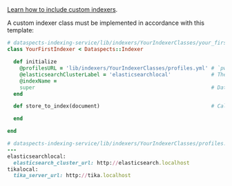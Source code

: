 {{SystemComponent
|HasEntityTitle=Custom indexer classes for dataspects-indexing-service
}}
== {{Property|CanBeDeveloped|Yes}}==

[[C1641249569|Learn how to include custom indexers]].

A custom indexer class must be implemented in accordance with this template:

<syntaxhighlight lang="Ruby">
# dataspects-indexing-service/lib/indexers/YourIndexerClasses/your_first_indexer.rb
class YourFirstIndexer < Dataspects::Indexer

  def initialize
    @profilesURL = 'lib/indexers/YourIndexerClasses/profiles.yml' # `pwd` here is dataspects-indexing-service/
    @elasticsearchClusterLabel = 'elasticsearchlocal'             # The label refers to an entry in @profiles
    @indexName =
    super                                                         # Dataspects::Indexer.initialize provides @elasticsearchCluster and @profiles
  end

  def store_to_index(document)                                    # Called dataspects-indexing-service/app/controllers/document_controller.rb

  end

end
</syntaxhighlight>

<syntaxhighlight lang="Ruby">
# dataspects-indexing-service/lib/indexers/YourIndexerClasses/profiles.yml
---
elasticsearchlocal:
  elasticsearch_cluster_url: http://elasticsearch.localhost
tikalocal:
  tika_server_url: http://tika.localhost
</syntaxhighlight>
{{Context
|HasContext=C190110142823
}}
